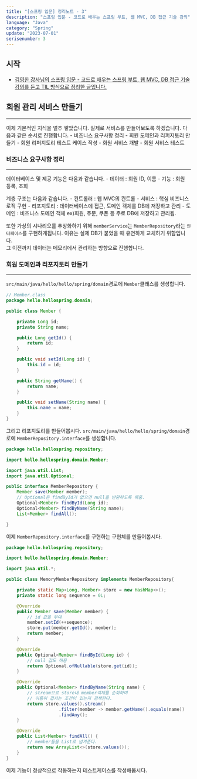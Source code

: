 ```yaml
---
title: "[스프링 입문] 정리노트 - 3"
description: "스프링 입문 - 코드로 배우는 스프링 부트, 웹 MVC, DB 접근 기술 강의"
language: "Java"
category: "Spring"
update: "2023-07-01"
serisenumber: 3
---
```


## 시작

- [김영한 강사님의 스프링 입문 - 코드로 배우는 스프링 부트, 웹 MVC, DB 접근 기술 강의를 듣고 TIL 방식으로 정리한 글입니다.](https://www.inflearn.com/course/%EC%8A%A4%ED%94%84%EB%A7%81-%EC%9E%85%EB%AC%B8-%EC%8A%A4%ED%94%84%EB%A7%81%EB%B6%80%ED%8A%B8)

## 회원 관리 서비스 만들기
---
이제 기본적인 지식을 얼추 쌓았습니다. 실제로 서비스를 만들어보도록 하겠습니다. 다음과 같은 순서로 진행합니다.
    - 비즈니스 요구사항 정리
    - 회원 도메인과 리퍼지토리 만들기
    - 회원 리퍼지토리 테스트 케이스 작성
    - 회원 서비스 개발
    - 회원 서비스 테스트

### 비즈니스 요구사항 정리
---
데이터베이스 및 제공 기능은 다음과 같습니다.
    - 데이터 : 회원 ID, 이름
    - 기능 : 회원 등록, 조회  
    
계층 구조는 다음과 같습니다.
    - 컨트롤러 : 웹 MVC의 컨트롤
    - 서비스 : 핵심 비즈니스 로직 구현
    - 리포지토리 : 데이터베이스에 접근, 도메인 객체를 DB에 저장하고 관리
    - 도메인 : 비즈니스 도메인 객체 ex)회원, 주문, 쿠폰 등 주로 DB에 저장하고 관리됨.

또한 가상의 시나리오를 추상화하기 위해 `memberService`는 `MemberRepository`라는 `인터페이스`를 구현하게됩니다. 이유는 실제 DB가 붙었을 때 유연하게 교체하기 위함입니다.  
그 이전까지 데이터는 메모리에서 관리하는 방향으로 진행합니다.

### 회원 도메인과 리포지토리 만들기
---
`src/main/java/hello/hello/spring/domain`경로에 `Member`클래스를 생성합니다.
```java
// Member.class
package hello.hellospring.domain;

public class Member {

    private Long id;
    private String name;

    public Long getId() {
        return id;
    }

    public void setId(Long id) {
        this.id = id;
    }

    public String getName() {
        return name;
    }

    public void setName(String name) {
        this.name = name;
    }
}
```

그리고 리포지토리를 만들어봅시다. 
`src/main/java/hello/hello/spring/domain`경로에 `MemberRepository.interface`를 생성합니다.
```java
package hello.hellospring.repository;

import hello.hellospring.domain.Member;

import java.util.List;
import java.util.Optional;

public interface MemberRepository {
    Member save(Member member);
    // Optional은 findById가 없으면 null을 반환하도록 해줌.
    Optional<Member> findById(Long id);
    Optional<Member> findByName(String name);
    List<Member> findAll();

}
```

이제 `MemberRepository.interface`를 구현하는 구현체를 만들어봅시다.

```java
package hello.hellospring.repository;

import hello.hellospring.domain.Member;

import java.util.*;

public class MemoryMemberRepository implements MemberRepository{

    private static Map<Long, Member> store = new HashMap<>();
    private static long sequence = 0L;

    @Override
    public Member save(Member member) {
        // id 값을 부여
        member.setId(++sequence);
        store.put(member.getId(), member);
        return member;
    }

    @Override
    public Optional<Member> findById(Long id) {
        // null 값도 허용
        return Optional.ofNullable(store.get(id));
    }

    @Override
    public Optional<Member> findByName(String name) {
        // stream으로 store내 member객체를 순회하여
        // 이름이 겹치는 조건이 있는지 검색한다.
        return store.values().stream()
                    .filter(member -> member.getName().equals(name))
                    .findAny();
    }

    @Override
    public List<Member> findAll() {
        // member들을 List로 넘겨준다.
        return new ArrayList<>(store.values());
    }
}

```

이제 기능이 정상적으로 작동하는지 테스트케이스를 작성해봅시다.